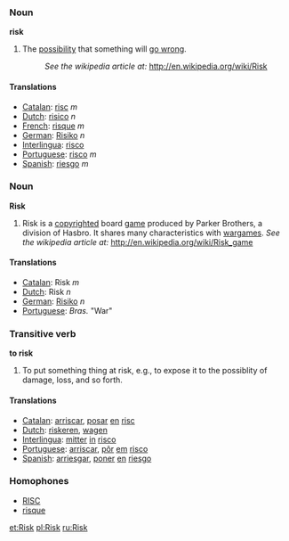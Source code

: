===Noun===
'''risk'''

#The [[possibility]] that something will [[go wrong]]. 
#:''See the wikipedia article at:'' http://en.wikipedia.org/wiki/Risk

====Translations====
*[[Catalan]]: [[risc]] ''m''
*[[Dutch]]: [[risico]] ''n''
*[[French]]: [[risque]] ''m''
*[[German]]: [[Risiko]] ''n''
*[[Interlingua]]: [[risco]]
*[[Portuguese]]: [[risco]] ''m''
*[[Spanish]]: [[riesgo]] ''m''

===Noun===
'''Risk'''

#Risk is a [[copyright]]ed board [[game]] produced by Parker Brothers, a division of Hasbro. It shares many characteristics with [[wargame]]s. ''See the wikipedia article at:'' http://en.wikipedia.org/wiki/Risk_game

====Translations====
*[[Catalan]]: Risk ''m''
*[[Dutch]]: Risk ''n''
*[[German]]: [[Risiko]] ''n''
*[[Portuguese]]: ''Bras.'' "War"

===Transitive verb===
'''to risk'''

#To put something thing at risk, e.g., to expose it to the possiblity of damage, loss, and so forth.

====Translations====
*[[Catalan]]: [[arriscar]], [[posar]] [[en]] [[risc]]
*[[Dutch]]: [[riskeren]], [[wagen]]
*[[Interlingua]]: [[mitter]] [[in]] [[risco]]
*[[Portuguese]]: [[arriscar]], [[pôr]] [[em]] [[risco]]
*[[Spanish]]: [[arriesgar]], [[poner]] [[en]] [[riesgo]]

===Homophones===
* [[RISC]]
* [[risque]]

[[et:Risk]]
[[pl:Risk]]
[[ru:Risk]]